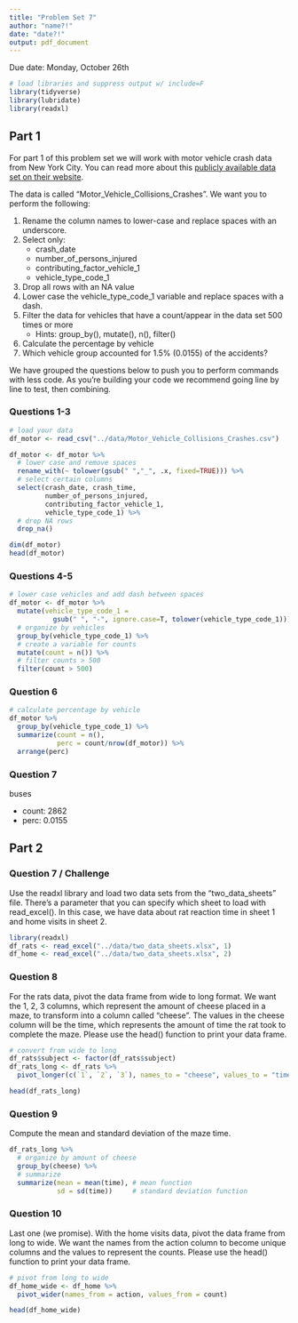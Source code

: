 ```yaml
---
title: "Problem Set 7"
author: "name?!"
date: "date?!"
output: pdf_document
---
```


Due date: Monday, October 26th

```r
# load libraries and suppress output w/ include=F
library(tidyverse)
library(lubridate)
library(readxl)
```

## Part 1

For part 1 of this problem set we will work with motor vehicle crash data from New York City. You can read more about this [publicly available data set on their website](https://data.cityofnewyork.us/Public-Safety/Motor-Vehicle-Collisions-Crashes/h9gi-nx95).

The data is called "Motor_Vehicle_Collisions_Crashes". We want you to perform the following:

1. Rename the column names to lower-case and replace spaces with an underscore.
2. Select only:
   + crash_date
   + number_of_persons_injured
   + contributing_factor_vehicle_1
   + vehicle_type_code_1
3. Drop all rows with an NA value
4. Lower case the vehicle_type_code_1 variable and replace spaces with a dash.
5. Filter the data for vehicles that have a count/appear in the data set 500 times or more
   + Hints: group_by(), mutate(), n(), filter()
6. Calculate the percentage by vehicle
7. Which vehicle group accounted for 1.5% (0.0155) of the accidents?

We have grouped the questions below to push you to perform commands with less code. As you're building your code we recommend going line by line to test, then combining.

\newpage

### Questions 1-3

```r
# load your data
df_motor <- read_csv("../data/Motor_Vehicle_Collisions_Crashes.csv")
```


```r
df_motor <- df_motor %>%
  # lower case and remove spaces
  rename_with(~ tolower(gsub(" ","_", .x, fixed=TRUE))) %>%
  # select certain columns
  select(crash_date, crash_time, 
         number_of_persons_injured, 
         contributing_factor_vehicle_1, 
         vehicle_type_code_1) %>% 
  # drop NA rows
  drop_na()

dim(df_motor)
head(df_motor)
```

\newpage

### Questions 4-5

```r
# lower case vehicles and add dash between spaces
df_motor <- df_motor %>%
  mutate(vehicle_type_code_1 = 
           gsub(" ", "-", ignore.case=T, tolower(vehicle_type_code_1))) %>%
  # organize by vehicles
  group_by(vehicle_type_code_1) %>%
  # create a variable for counts
  mutate(count = n()) %>%
  # filter counts > 500
  filter(count > 500)
```

\newpage

### Question 6

```r
# calculate percentage by vehicle
df_motor %>%
  group_by(vehicle_type_code_1) %>%
  summarize(count = n(),
            perc = count/nrow(df_motor)) %>%
  arrange(perc)
```

\newpage

### Question 7

buses

* count: 2862
* perc: 0.0155

\newpage

## Part 2

### Question 7 / Challenge

Use the readxl library and load two data sets from the "two_data_sheets" file. There's a parameter that you can specify which sheet to load with read_excel(). In this case, we have data about rat reaction time in sheet 1 and home visits in sheet 2.

```r
library(readxl)
df_rats <- read_excel("../data/two_data_sheets.xlsx", 1)
df_home <- read_excel("../data/two_data_sheets.xlsx", 2)
```

\newpage

### Question 8

For the rats data, pivot the data frame from wide to long format. We want the 1, 2, 3 columns, which represent the amount of cheese placed in a maze, to transform into a column called "cheese". The values in the cheese column will be the time, which represents the amount of time the rat took to complete the maze. Please use the head() function to print your data frame.

```r
# convert from wide to long
df_rats$subject <- factor(df_rats$subject)
df_rats_long <- df_rats %>% 
  pivot_longer(c(`1`, `2`, `3`), names_to = "cheese", values_to = "time")

head(df_rats_long)
```

\newpage 

### Question 9

Compute the mean and standard deviation of the maze time.

```r
df_rats_long %>%
  # organize by amount of cheese
  group_by(cheese) %>%
  # summarize
  summarize(mean = mean(time), # mean function
            sd = sd(time))     # standard deviation function
```

\newpage

### Question 10 

Last one (we promise). With the home visits data, pivot the data frame from long to wide. We want the names from the action column to become unique columns and the values to represent the counts. Please use the head() function to print your data frame.

```r
# pivot from long to wide
df_home_wide <- df_home %>%
  pivot_wider(names_from = action, values_from = count)

head(df_home_wide)
```
